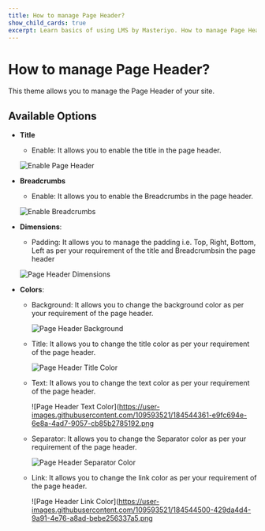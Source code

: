 ---
title: How to manage Page Header?
show_child_cards: true
excerpt: Learn basics of using LMS by Masteriyo. How to manage Page Header.
---

#  How to manage Page Header?

This theme allows you to manage the Page Header of your site.

## Available Options

- **Title**
    - Enable: It allows you to enable the title in the page header.

    ![Enable Page Header](https://user-images.githubusercontent.com/109593521/184543568-d5a46206-88c7-422f-93ea-a1669b7622f5.png)

- **Breadcrumbs**
    - Enable: It allows you to enable the Breadcrumbs in the page header.
    
    ![Enable Breadcrumbs](https://user-images.githubusercontent.com/109593521/184543652-4003b58a-0555-462f-9615-08eb4b545036.png)       

- **Dimensions**:
    - Padding: It allows you to manage the padding i.e. Top, Right, Bottom, Left as per your requirement of the title and Breadcrumbsin the page header 
    
    ![Page Header Dimensions](https://user-images.githubusercontent.com/109593521/184543740-5d4388c8-7d58-4168-bba0-6fd6a05c23c7.png)

- **Colors**:
    - Background: It allows you to change the background color as per your requirement of the page header.
      
      ![Page Header Background](https://user-images.githubusercontent.com/109593521/184544121-df9c8202-6300-480c-82ba-502a7b2df196.gif)
  
    - Title: It allows you to change the title color as per your requirement of the page header.

      ![Page Header Title Color](https://user-images.githubusercontent.com/109593521/184544270-a7826f45-fa9e-42bc-b828-bd80485a590e.png)

    - Text: It allows you to change the text  color as per your requirement of the page header.

      ![Page Header Text Color](https://user-images.githubusercontent.com/109593521/184544361-e9fc694e-6e8a-4ad7-9057-cb85b2785192.png

    - Separator: It allows you to change the Separator color as per your requirement of the page header.

      ![Page Header Separator Color](https://user-images.githubusercontent.com/109593521/184544427-5cf8a821-349e-4455-9e01-32d1651cd5e3.png)

    - Link: It allows you to change the link color as per your requirement of the page header.

      ![Page Header Link Color](https://user-images.githubusercontent.com/109593521/184544500-429da4d4-9a91-4e76-a8ad-bebe256337a5.png
